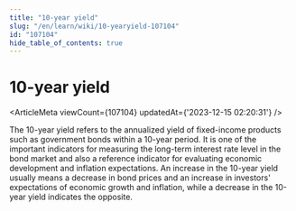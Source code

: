 ```yaml
---
title: "10-year yield"
slug: "/en/learn/wiki/10-yearyield-107104"
id: "107104"
hide_table_of_contents: true
---
```



<Breadcrumbs current="10-year yield" />

# 10-year yield

<ArticleMeta viewCount={107104} updatedAt={'2023-12-15 02:20:31'} />
<div className='border-solid border-b border-t-0 my-4 border-[var(--ifm-color-gray-300)]' />

The 10-year yield refers to the annualized yield of fixed-income products such as government bonds within a 10-year period. It is one of the important indicators for measuring the long-term interest rate level in the bond market and also a reference indicator for evaluating economic development and inflation expectations. An increase in the 10-year yield usually means a decrease in bond prices and an increase in investors' expectations of economic growth and inflation, while a decrease in the 10-year yield indicates the opposite.
